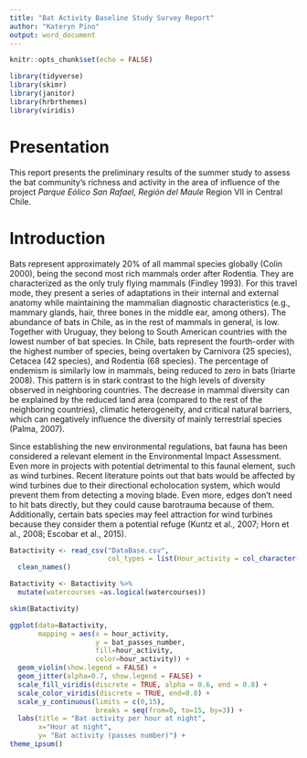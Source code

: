 ```yaml
---
title: "Bat Activity Baseline Study Survey Report"
author: "Kateryn Pino"
output: word_document
---
```


```r
knitr::opts_chunk$set(echo = FALSE)
```

```r

library(tidyverse)
library(skimr)
library(janitor)
library(hrbrthemes)
library(viridis)
```


# Presentation

This report presents the preliminary results of the summer study to assess the bat community's richness and activity in the area of influence of the project *Parque Eólico San Rafael, Región del Maule* Region VII in Central Chile.


# Introduction

Bats represent approximately 20% of all mammal species globally (Colin 2000), being the second most rich mammals order after Rodentia. They are characterized as the only truly flying mammals (Findley 1993). For this travel mode, they present a series of adaptations in their internal and external anatomy while maintaining the mammalian diagnostic characteristics (e.g., mammary glands, hair, three bones in the middle ear, among others). The abundance of bats in Chile, as in the rest of mammals in general, is low. Together with Uruguay, they belong to South American countries with the lowest number of bat species. In Chile, bats represent the fourth-order with the highest number of species, being overtaken by Carnivora (25 species), Cetacea (42 species), and Rodentia (68 species).  The percentage of endemism is similarly low in mammals, being reduced to zero in bats (Iriarte 2008). This pattern is in stark contrast to the high levels of diversity observed in neighboring countries. The decrease in mammal diversity can be explained by the reduced land area (compared to the rest of the neighboring countries), climatic heterogeneity, and critical natural barriers, which can negatively influence the diversity of mainly terrestrial species (Palma, 2007).

Since establishing the new environmental regulations, bat fauna has been considered a relevant element in the Environmental Impact Assessment. Even more in projects with potential detrimental to this faunal element, such as wind turbines. Recent literature points out that bats would be affected by wind turbines due to their directional echolocation system, which would prevent them from detecting a moving blade. Even more, edges don't need to hit bats directly, but they could cause barotrauma because of them. Additionally, certain bats species may feel attraction for wind turbines because they consider them a potential refuge (Kuntz et al., 2007; Horn et al., 2008; Escobar et al., 2015).




```r
Batactivity <- read_csv("DataBase.csv", 
                        col_types = list(Hour_activity = col_character())) %>% 
  clean_names()

Batactivity <- Batactivity %>% 
  mutate(watercourses =as.logical(watercourses))

skim(Batactivity)

```


```r
ggplot(data=Batactivity,
       mapping = aes(x = hour_activity,
                     y = bat_passes_number,
                     fill=hour_activity, 
                     color=hour_activity)) +
  geom_violin(show.legend = FALSE) +
  geom_jitter(alpha=0.7, show.legend = FALSE) + 
  scale_fill_viridis(discrete = TRUE, alpha = 0.6, end = 0.8) +
  scale_color_viridis(discrete = TRUE, end=0.8) +
  scale_y_continuous(limits = c(0,15),
                     breaks = seq(from=0, to=15, by=3)) +
  labs(title = "Bat activity per hour at night",
       x="Hour at night",
       y= "Bat activity (passes number)") +
theme_ipsum()

```